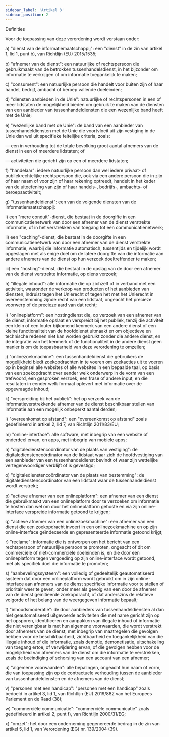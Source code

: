 ```yaml
---
sidebar_label: 'Artikel 3'
sidebar_position: 2
---
```


Definities

Voor de toepassing van deze verordening wordt verstaan onder:

a) "dienst van de informatiemaatschappij": een "dienst" in de zin van artikel 1, lid 1, punt b), van Richtlijn (EU) 2015/1535;

b) "afnemer van de dienst": een natuurlijke of rechtspersoon die gebruikmaakt van de betrokken tussenhandelsdienst, in het bijzonder om informatie te verkrijgen of om informatie toegankelijk te maken;

c) "consument": een natuurlijke persoon die handelt voor buiten zijn of haar handel, bedrijf, ambacht of beroep vallende doeleinden;

d) "diensten aanbieden in de Unie": natuurlijke of rechtspersonen in een of meer lidstaten de mogelijkheid bieden om gebruik te maken van de diensten van een aanbieder van tussenhandeldiensten die een wezenlijke band heeft met de Unie;

e) "wezenlijke band met de Unie": de band van een aanbieder van tussenhandeldiensten met de Unie die voortvloeit uit zijn vestiging in de Unie dan wel uit specifieke feitelijke criteria, zoals:

   — een in verhouding tot de totale bevolking groot aantal afnemers van de dienst in een of meerdere lidstaten; of

   — activiteiten die gericht zijn op een of meerdere lidstaten;

f) "handelaar": iedere natuurlijke persoon dan wel iedere privaat- of publiekrechtelijke rechtspersoon die, ook via een andere persoon die in zijn of haar naam of voor zijn of haar rekening optreedt, handelt in het kader van de uitoefening van zijn of haar handels-, bedrijfs-, ambachts- of beroepsactiviteit;

g) "tussenhandeldienst": een van de volgende diensten van de informatiemaatschappij:

   i) een "mere conduit"-dienst, die bestaat in de doorgifte in een communicatienetwerk van door een afnemer van de dienst verstrekte informatie, of in het verstrekken van toegang tot een communicatienetwerk;

   ii) een "caching"-dienst, die bestaat in de doorgifte in een communicatienetwerk van door een afnemer van de dienst verstrekte informatie, waarbij die informatie automatisch, tussentijds en tijdelijk wordt opgeslagen met als enige doel om de latere doorgifte van die informatie aan andere afnemers van de dienst op hun verzoek doeltreffender te maken;

   iii) een "hosting"-dienst, die bestaat in de opslag van de door een afnemer van de dienst verstrekte informatie, op diens verzoek;

h) "illegale inhoud": alle informatie die op zichzelf of in verband met een activiteit, waaronder de verkoop van producten of het aanbieden van diensten, indruist tegen het Unierecht of tegen het met het Unierecht in overeenstemming zijnde recht van een lidstaat, ongeacht het precieze voorwerp of de precieze aard van dat recht;

i) "onlineplatform": een hostingdienst die, op verzoek van een afnemer van de dienst, informatie opslaat en verspreidt bij het publiek, tenzij die activiteit een klein of een louter bijkomend kenmerk van een andere dienst of een kleine functionaliteit van de hoofddienst uitmaakt en om objectieve en technische redenen niet kan worden gebruikt zonder die andere dienst, en de integratie van het kenmerk of de functionaliteit in de andere dienst geen manier is om de toepasbaarheid van deze verordening te omzeilen;

j) "onlinezoekmachine": een tussenhandeldienst die gebruikers de mogelijkheid biedt zoekopdrachten in te voeren om zoekacties uit te voeren op in beginsel alle websites of alle websites in een bepaalde taal, op basis van een zoekopdracht over eender welk onderwerp in de vorm van een trefwoord, een gesproken verzoek, een frase of andere input, en die resultaten in eender welk formaat oplevert met informatie over de opgevraagde inhoud;

k) "verspreiding bij het publiek": het op verzoek van de informatieverstrekkende afnemer van de dienst beschikbaar stellen van informatie aan een mogelijk onbeperkt aantal derden;

l) "overeenkomst op afstand": een "overeenkomst op afstand" zoals gedefinieerd in artikel 2, lid 7, van Richtlijn 2011/83/EU;

m) "online-interface": alle software, met inbegrip van een website of onderdeel ervan, en apps, met inbegrip van mobiele apps;

n) "digitaledienstencoördinator van de plaats van vestiging": de digitaledienstencoördinator van de lidstaat waar zich de hoofdvestiging van een aanbieder van een tussenhandeldienst bevindt of waar zijn wettelijke vertegenwoordiger verblijft of is gevestigd;

o) "digitaledienstencoördinator van de plaats van bestemming": de digitaledienstencoördinator van een lidstaat waar de tussenhandeldienst wordt verstrekt;

p) "actieve afnemer van een onlineplatform": een afnemer van een dienst die gebruikmaakt van een onlineplatform door te verzoeken om informatie te hosten dan wel om door het onlineplatform gehoste en via zijn online-interface verspreide informatie getoond te krijgen;

q) "actieve afnemer van een onlinezoekmachine": een afnemer van een dienst die een zoekopdracht invoert in een onlinezoekmachine en op zijn online-interface geïndexeerde en gepresenteerde informatie getoond krijgt;

r) "reclame": informatie die is ontworpen om het bericht van een rechtspersoon of natuurlijke persoon te promoten, ongeacht of dit om commerciële of niet-commerciële doeleinden is, en die door een onlineplatform tegen vergoeding op zijn online-interface wordt getoond, met als specifiek doel die informatie te promoten;

s) "aanbevelingssysteem": een volledig of gedeeltelijk geautomatiseerd systeem dat door een onlineplatform wordt gebruikt om in zijn online-interface aan afnemers van de dienst specifieke informatie voor te stellen of prioritair weer te geven, onder meer als gevolg van een door de afnemer van de dienst geïnitieerde zoekopdracht, of dat anderszins de relatieve volgorde of het belang van de weergegeven informatie bepaalt;

t) "inhoudsmoderatie": de door aanbieders van tussenhandeldiensten al dan niet geautomatiseerd uitgevoerde activiteiten die met name gericht zijn op het opsporen, identificeren en aanpakken van illegale inhoud of informatie die niet verenigbaar is met hun algemene voorwaarden, die wordt verstrekt door afnemers van de dienst, met inbegrip van maatregelen die gevolgen hebben voor de beschikbaarheid, zichtbaarheid en toegankelijkheid van die illegale inhoud of die informatie, zoals demotie, demonetisatie, uitschakeling van toegang ertoe, of verwijdering ervan, of die gevolgen hebben voor de mogelijkheid van afnemers van de dienst om die informatie te verstrekken, zoals de beëindiging of schorsing van een account van een afnemer;

u) "algemene voorwaarden": alle bepalingen, ongeacht hun naam of vorm, die van toepassing zijn op de contractuele verhouding tussen de aanbieder van tussenhandeldiensten en de afnemers van de dienst;

v) "personen met een handicap": "personen met een handicap" zoals bedoeld in artikel 3, lid 1, van Richtlijn (EU) 2019/882 van het Europees Parlement en de Raad (38);

w) "commerciële communicatie": "commerciële communicatie" zoals gedefinieerd in artikel 2, punt f), van Richtlijn 2000/31/EG;

x) "omzet": het door een onderneming gegenereerde bedrag in de zin van artikel 5, lid 1, van Verordening (EG) nr. 139/2004 (39).
